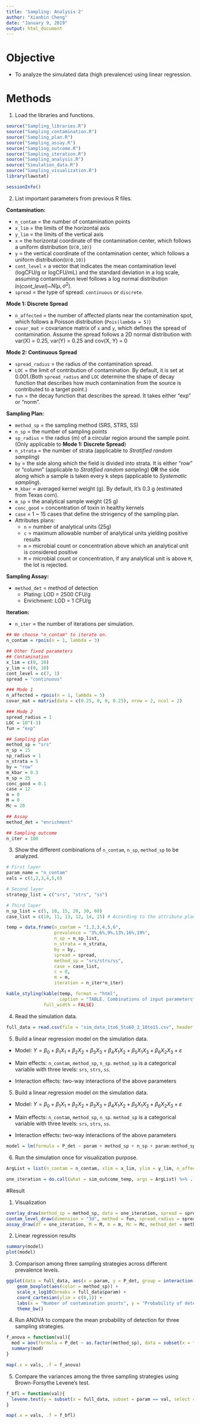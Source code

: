 ```yaml
---
title: 'Sampling: Analysis 2'
author: "Xianbin Cheng"
date: "January 9, 2019"
output: html_document
---
```


# Objective  

  * To analyze the simulated data (high prevalence) using linear regression.
  
# Methods

1. Load the libraries and functions.

```r
source("Sampling_libraries.R")
source("Sampling_contamination.R")
source("Sampling_plan.R")
source("Sampling_assay.R")
source("Sampling_outcome.R")
source("Sampling_iteration.R")
source("Sampling_analysis.R")
source("Simulation_data.R")
source("Sampling_visualization.R")
library(lawstat)
```

```r
sessionInfo()
```


2. List important parameters from previous R files. 

**Contamination:**  

  * `n_contam` = the number of contamination points 
  * `x_lim` = the limits of the horizontal axis  
  * `y_lim` = the limits of the vertical axis  
  * `x` = the horizontal coordinate of the contamination center, which follows a uniform distribution (`U(0,10)`)
  * `y` = the vertical coordinate of the contamination center, which follows a uniform distribution(`U(0,10)`)  
  * `cont_level` = a vector that indicates the mean contamination level (logCFU/g or logCFU/mL) and the standard deviation in a log scale, assuming contamination level follows a log normal distribution $ln(cont\_level)$~$N(\mu, \sigma^2)$. 
  * `spread` = the type of spread: `continuous` or `discrete`.

  **Mode 1: Discrete Spread** 

  * `n_affected` = the number of affected plants near the contamination spot, which follows a Poisson distribution (`Pois(lambda = 5)`)   
  * `covar_mat` = covariance matrix of `x` and `y`, which defines the spread of contamination. Assume the spread follows a 2D normal distribution with var(X) =     0.25, var(Y) = 0.25 and cov(X, Y) = 0  

  **Mode 2: Continuous Spread**

  * `spread_radius` = the radius of the contamination spread. 
  * `LOC` = the limit of contribution of contamination. By default, it is set at 0.001.(Both `spread_radius` and `LOC` determine the shape of decay function that describes how much contamination from the source is contributed to a target point.)
  * `fun` = the decay function that describes the spread. It takes either "exp" or "norm".

**Sampling Plan:**  

  * `method_sp` = the sampling method (SRS, STRS, SS)
  * `n_sp` = the number of sampling points
  * `sp_radius` = the radius (m) of a circular region around the sample point. (Only applicable to **Mode 1: Discrete Spread**)
  * `n_strata` = the number of strata (applicable to *Stratified random sampling*)
  * `by` = the side along which the field is divided into strata. It is either "row" or "column" (applicable to *Stratified random sampling*) **OR** the side along which a sample is taken every k steps (applicable to *Systematic sampling*).
  * `m_kbar` = averaged kernel weight (g). By default, it's 0.3 g (estimated from Texas corn).
  * `m_sp` = the analytical sample weight (25 g)
  * `conc_good` = concentration of toxin in healthy kernels
  * `case` = 1 ~ 15 cases that define the stringency of the sampling plan.
  * Attributes plans:
      + `n` = number of analytical units (25g)
      + `c` = maximum allowable number of analytical units yielding positive results
      + `m` = microbial count or concentration above which an analytical unit is considered positive
      + `M` = microbial count or concentration, if any analytical unit is above `M`, the lot is rejected.

**Sampling Assay:**
  
  * `method_det` = method of detection
      + Plating: LOD = 2500 CFU/g
      + Enrichment: LOD = 1 CFU/g

**Iteration:**

  * `n_iter` = the number of iterations per simulation.

```r
## We choose "n_contam" to iterate on.
n_contam = rpois(n = 1, lambda = 3)

## Other fixed parameters
## Contamination
x_lim = c(0, 10)
y_lim = c(0, 10)
cont_level = c(7, 1)
spread = "continuous"

### Mode 1
n_affected = rpois(n = 1, lambda = 5)
covar_mat = matrix(data = c(0.25, 0, 0, 0.25), nrow = 2, ncol = 2)

### Mode 2
spread_radius = 1
LOC = 10^(-3)
fun = "exp"

## Sampling plan
method_sp = "srs"
n_sp = 15
sp_radius = 1
n_strata = 5
by = "row"
m_kbar = 0.3
m_sp = 25
conc_good = 0.1
case = 12
m = 0
M = 0
Mc = 20

## Assay
method_det = "enrichment"

## Sampling outcome
n_iter = 100
```

3. Show the different combinations of `n_contam`, `n_sp`, `method_sp` to be analyzed.

```r
# First layer
param_name = "n_contam"
vals = c(1,2,3,4,5,6)

# Second layer
strategy_list = c("srs", "strs", "ss")

# Third layer
n_sp_list = c(5, 10, 15, 20, 30, 60)
case_list = c(10, 11, 13, 12, 14, 15) # According to the attribute plan
```

```r
temp = data.frame(n_contam = "1,2,3,4,5,6",
                  prevalence = "3%,6%,9%,13%,16%,19%",
                  n_sp = n_sp_list,
                  n_strata = n_strata,
                  by = by,
                  spread = spread,
                  method_sp = "srs/strs/ss",
                  case = case_list,
                  c = 0, 
                  m = m, 
                  iteration = n_iter*n_iter)

kable_styling(kable(temp, format = "html", 
                    caption = "TABLE. Combinations of input parameters"),
              full_width = FALSE)
```

4. Read the simulation data.

```r
full_data = read.csv(file = "sim_data_1to6_5to60_3_10to15.csv", header = TRUE, stringsAsFactors = FALSE)
```

5. Build a linear regression model on the simulation data.

  * Model: $Y = \beta_0 + \beta_1X_1+\beta_2X_2+ \beta_3X_3 + \beta_4X_1X_2+\beta_5X_1X_3+\beta_6X_2X_3+\varepsilon$
  
  * Main effects: `n_contam`, `method_sp`, `n_sp`. `method_sp` is a categorical variable with three levels: `srs`, `strs`, `ss`.
  
  * Interaction effects: two-way interactions of the above parameters

5. Build a linear regression model on the simulation data.

  * Model: $Y = \beta_0 + \beta_1X_1+\beta_2X_2+ \beta_3X_3 + \beta_4X_1X_2+\beta_5X_1X_3+\beta_6X_2X_3+\varepsilon$
  
  * Main effects: `n_contam`, `method_sp`, `n_sp`. `method_sp` is a categorical variable with three levels: `srs`, `strs`, `ss`.
  
  * Interaction effects: two-way interactions of the above parameters

```r
model = lm(formula = P_det ~ param + method_sp + n_sp + param:method_sp + param:n_sp + method_sp:n_sp, data = full_data)
```

6. Run the simulation once for visualization purpose.

```r
ArgList = list(n_contam = n_contam, xlim = x_lim, ylim = y_lim, n_affected = n_affected, covar_mat = covar_mat, spread_radius = spread_radius, method_sp = method_sp, n_sp = n_sp, sp_radius = sp_radius, spread = spread, n_strata = n_strata, by = by, cont_level = cont_level, LOC = LOC, fun = fun, m_kbar = m_kbar, m_sp = m_sp, conc_good = conc_good, case = case, m = m, M = M, Mc = Mc, method_det = method_det)

one_iteration = do.call(what = sim_outcome_temp, args = ArgList) %>% .[[4]]
```


#Result

1. Visualization

```r
overlay_draw(method_sp = method_sp, data = one_iteration, spread = spread, xlim = x_lim, ylim = y_lim, n_strata = n_strata, by = by)
contam_level_draw(dimension = "3d", method = fun, spread_radius = spread_radius, LOC = LOC, df_contam = one_iteration, xlim = x_lim, ylim = y_lim)
assay_draw(df = one_iteration, M = M, m = m, Mc = Mc, method_det = method_det, spread = spread, case = case)
```

2. Linear regression results

```r
summary(model)
plot(model)
```

3. Comparison among three sampling strategies across different prevalence levels.

```r
ggplot(data = full_data, aes(x = param, y = P_det, group = interaction(param, method_sp))) +
    geom_boxplot(aes(color = method_sp)) +
    scale_x_log10(breaks = full_data$param) +
    coord_cartesian(ylim = c(0,1)) +
    labs(x = "Number of contamination points", y = "Probability of detection") +
    theme_bw()
```

4. Run ANOVA to compare the mean probability of detection for three sampling strategies.

```r
f_anova = function(val){
  mod = aov(formula = P_det ~ as.factor(method_sp), data = subset(x = full_data, subset = param == val))
  summary(mod)
}

map(.x = vals, .f = f_anova)
```

5. Compare the variances among the three sampling strategies using Brown-Forsythe Levene's test.

```r
f_bfl = function(val){
  levene.test(y = subset(x = full_data, subset = param == val, select = P_det, drop = TRUE), group = subset(x = full_data, subset = param == val, select = method_sp, drop = TRUE), location = "median")
}

map(.x = vals, .f = f_bfl)
```